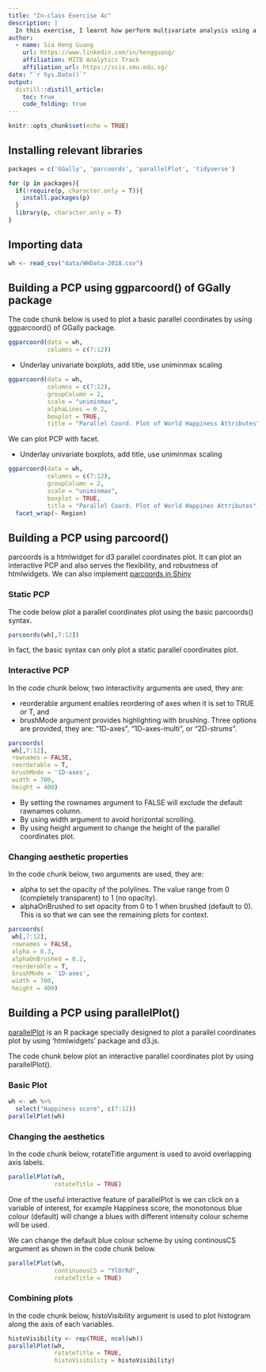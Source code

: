 ```yaml
---
title: "In-class Exercise 4c"
description: |
  In this exercise, I learnt how perform multivariate analysis using a Parallel Coordinates Plot (PCP) in R
author:
  - name: Sia Heng Guang
    url: https://www.linkedin.com/in/hengguang/
    affiliation: MITB Analytics Track
    affiliation_url: https://scis.smu.edu.sg/
date: "`r Sys.Date()`"
output: 
  distill::distill_article:
    toc: true
    code_folding: true
---
```


```r
knitr::opts_chunk$set(echo = TRUE)
```

## Installing relevant libraries

```r
packages = c('GGally', 'parcoords', 'parallelPlot', 'tidyverse')

for (p in packages){
  if(!require(p, character.only = T)){
    install.packages(p)
  }
  library(p, character.only = T)
}
```

## Importing data 

```r
wh <- read_csv("data/WHData-2018.csv")
```

## Building a PCP using ggparcoord() of GGally package

The code chunk below is used to plot a basic parallel coordinates by using ggparcoord() of GGally package.

```r
ggparcoord(data = wh, 
           columns = c(7:12))
```

+ Underlay univariate boxplots, add title, use uniminmax scaling

```r
ggparcoord(data = wh, 
           columns = c(7:12), 
           groupColumn = 2,
           scale = "uniminmax",
           alphaLines = 0.2,
           boxplot = TRUE, 
           title = "Parallel Coord. Plot of World Happiness Attributes")
```

We can plot PCP  with facet.

+ Underlay univariate boxplots, add title, use uniminmax scaling

```r
ggparcoord(data = wh, 
           columns = c(7:12), 
           groupColumn = 2,
           scale = "uniminmax", 
           boxplot = TRUE, 
           title = "Parallel Coord. Plot of World Happines Attributes") +
  facet_wrap(~ Region)
```


## Building a PCP using parcoord()

parcoords is a htmlwidget for d3 parallel coordinates plot. It can plot an interactive PCP and also serves the flexibility, and robustness of htmlwidgets. We can also implement [parcoords in Shiny](https://cran.r-project.org/web/packages/parcoords/parcoords.pdf)


### Static PCP

The code below plot a parallel coordinates plot using the basic parcoords() syntax.

```r
parcoords(wh[,7:12])
```

In fact, the basic syntax can only plot a static parallel coordinates plot.

### Interactive PCP

In the code chunk below, two interactivity arguments are used, they are:

+ reorderable argument enables reordering of axes when it is set to TRUE or T, and
+ brushMode argument provides highlighting with brushing. Three options are provided, they are: “1D-axes”, “1D-axes-multi”, or “2D-strums”.

```r
parcoords(
 wh[,7:12],
 rownames = FALSE,
 reorderable = T,
 brushMode = '1D-axes',
 width = 700,
 height = 400)
```

+ By setting the rownames argument to FALSE will exclude the default rawnames column.
+ By using width argument to avoid horizontal scrolling.
+ By using height argument to change the height of the parallel coordinates plot.

### Changing aesthetic properties

In the code chunk below, two arguments are used, they are:

+ alpha to set the opacity of the polylines. The value range from 0 (completely transparent) to 1 (no opacity).
+ alphaOnBrushed to set opacity from 0 to 1 when brushed (default to 0). This is so that we can see the remaining plots for context.

```r
parcoords(
 wh[,7:12],
 rownames = FALSE,
 alpha = 0.3,
 alphaOnBrushed = 0.2,
 reorderable = T,
 brushMode = '1D-axes',
 width = 700,
 height = 400)
```


## Building a PCP using parallelPlot()

[parallelPlot](https://cran.r-project.org/web/packages/parallelPlot/) is an R package specially designed to plot a parallel coordinates plot by using ‘htmlwidgets’ package and d3.js. 

The code chunk below plot an interactive parallel coordinates plot by using parallelPlot().

### Basic Plot

```r
wh <- wh %>%
  select("Happiness score", c(7:12))
parallelPlot(wh)
```

### Changing the aesthetics

In the code chunk below, rotateTitle argument is used to avoid overlapping axis labels.

```r
parallelPlot(wh,
             rotateTitle = TRUE)
```

One of the useful interactive feature of parallelPlot is we can click on a variable of interest, for example Happiness score, the monotonous blue colour (default) will change a blues with different intensity colour scheme will be used.

We can change the default blue colour scheme by using continousCS argument as shown in the code chunk below.

```r
parallelPlot(wh,
             continuousCS = "YlOrRd",
             rotateTitle = TRUE)
```

### Combining plots

In the code chunk below, histoVisibility argument is used to plot histogram along the axis of each variables.

```r
histoVisibility <- rep(TRUE, ncol(wh))
parallelPlot(wh,
             rotateTitle = TRUE,
             histoVisibility = histoVisibility)
```
